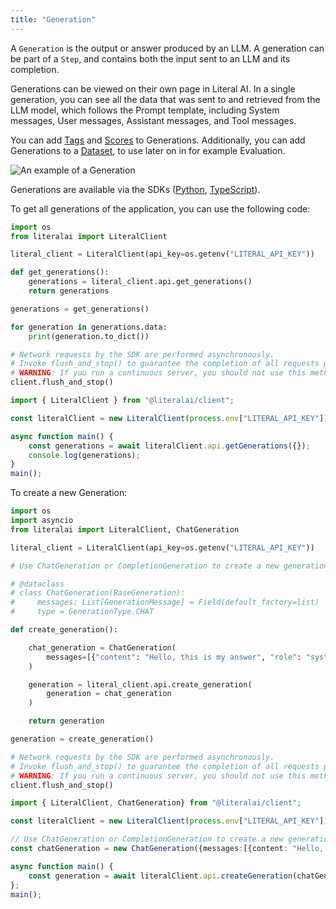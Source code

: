 ```yaml
---
title: "Generation"
---
```


A `Generation` is the output or answer produced by an LLM. A generation can be part of a `Step`, and contains both the input sent to an LLM and its completion. 

Generations can be viewed on their own page in Literal AI. In a single generation, you can see all the data that was sent to and retrieved from the LLM model, which follows the Prompt template, including System messages, User messages, Assistant messages, and Tool messages.

You can add [Tags](/concepts/thread#tags) and [Scores](/concepts/score) to Generations. Additionally, you can add Generations to a [Dataset](/concepts/dataset), to use later on in for example Evaluation. 

<Frame caption="An example of a Generation on Literal">     
  <img
    src="/images/generation-example.png"
    alt="An example of a Generation"
  />
</Frame>

Generations are available via the SDKs ([Python](/python-client/api-reference/generation), [TypeScript](/typescript-client/api-reference)).

To get all generations of the application, you can use the following code:

<CodeGroup>

```python Python
import os
from literalai import LiteralClient

literal_client = LiteralClient(api_key=os.getenv("LITERAL_API_KEY"))

def get_generations():
    generations = literal_client.api.get_generations()
    return generations

generations = get_generations()

for generation in generations.data:
    print(generation.to_dict())

# Network requests by the SDK are performed asynchronously.
# Invoke flush_and_stop() to guarantee the completion of all requests prior to the process termination.
# WARNING: If you run a continuous server, you should not use this method.
client.flush_and_stop()
```

```typescript TypeScript
import { LiteralClient } from "@literalai/client";

const literalClient = new LiteralClient(process.env["LITERAL_API_KEY"]);

async function main() {
    const generations = await literalClient.api.getGenerations({});
    console.log(generations);
}
main();
```

</CodeGroup>

To create a new Generation:

<CodeGroup>

```python Python
import os
import asyncio
from literalai import LiteralClient, ChatGeneration

literal_client = LiteralClient(api_key=os.getenv("LITERAL_API_KEY"))

# Use ChatGeneration or CompletionGeneration to create a new generation

# @dataclass
# class ChatGeneration(BaseGeneration):
#     messages: List[GenerationMessage] = Field(default_factory=list)
#     type = GenerationType.CHAT

def create_generation():

    chat_generation = ChatGeneration(
        messages=[{"content": "Hello, this is my answer", "role": "system"}],
    )

    generation = literal_client.api.create_generation(
        generation = chat_generation
    )

    return generation

generation = create_generation()

# Network requests by the SDK are performed asynchronously.
# Invoke flush_and_stop() to guarantee the completion of all requests prior to the process termination.
# WARNING: If you run a continuous server, you should not use this method.
client.flush_and_stop()
```

```typescript TypeScript
import { LiteralClient, ChatGeneration} from "@literalai/client";

const literalClient = new LiteralClient(process.env["LITERAL_API_KEY"]);

// Use ChatGeneration or CompletionGeneration to create a new generation
const chatGeneration = new ChatGeneration({messages:[{content: "Hello, this is my answer", role: "system"}]})

async function main() {
    const generation = await literalClient.api.createGeneration(chatGeneration);
};
main();
```

</CodeGroup>